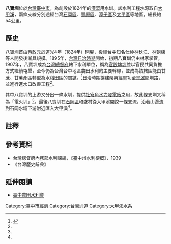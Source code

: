 {{Infobox 台灣圳道
|name      = 八寶圳
|image     = 
|imagename = 
|othername = 
|formalname= 
|belong    = 臺中農田水利會
|founder   = [[林朝棟|林朝棟]]
|area      = {{ROC-TW}}[[臺中市|臺中市]]
|begin     = 1824年
|complete  = 
|origin    = [[大甲溪|大甲溪]]
|length    = 54公里
|measure   = 
|location  =
|altitude  = 
|specialty =
|cost      = 
|website   =
}}
{{distinguish|八堡圳}}
'''八寶圳'''位於[[台灣|台灣]][[臺中市|臺中市]]，為創設於1824年的[[灌溉|灌溉]]用水圳。該水利工程水源取自[[大甲溪|大甲溪]]，兩條支線分別途經台灣[[石岡區|石岡區]]、[[豐原區|豐原區]]、[[潭子區|潭子區]]及[[太平區_(臺中市)|太平區]]等地區，總長約54公里。

== 歷史 ==
八寶圳首由[[蔡政元|蔡政元]]於道光4年（1824年）開鑿，後經台中知名仕紳[[林秋江|林秋江]]、[[林朝棟|林朝棟]]等人開發後漸具規模。1895年，[[台灣日治時期|台灣日治時期]]開始，初期八寶圳仍由林家掌管。1907年，八寶圳成為[[台灣總督府|台灣總督府]]轄下水利單位，稱為[[官設埤圳|官設埤圳]]並以官民共同負擔方式繼續屯墾，至今仍為台灣台中地區農田水利的主要幹線，並成為該轄區能由甘蔗、甘薯產區轉型為水稻田區的關鍵。<ref name="台灣的古圳道">{{cite book|author=王萬邦|title=台灣的古圳道|year=2003年4月|isbn=9572856103 }}</ref>日治時期擴建聚興經軍功至[[旱溪|旱溪]]間圳路，並進行進水口改善工程<ref name="台灣的古圳道"/>。

其中八寶圳的上游又分出一條水圳，提供[[大甲溪發電廠社寮機組|社寮角水力發電廠]]之用，故此條支圳又稱為「電火圳」<ref name="台灣的古圳道"/>。最後八寶圳在[[石岡區|石岡區]]和盛村從大甲溪開挖一條支流，沿著山邊流到[[石岡水壩|石岡水壩]]下游附近匯入[[大甲溪|大甲溪]]<ref name="台灣的古圳道"/>。

== 註釋 ==
{{reflist}}

==參考資料==
*台灣總督府內務部水利課編，《臺中州水利梗概》，1939
*《台灣歷史辭典》
== 延伸閱讀 ==
*[https://web.archive.org/web/20161114144219/http://www.tcia.gov.tw/SubPageZ.aspx?Sno=4&CName=%E5%9F%A4%E5%9C%B3%E7%B0%A1%E5%8F%B2&SubID=21&SubName=%E5%85%AB%E5%AF%B6%E5%9C%B3&MSType=9 臺中農田水利會]

{{臺灣圳道}}
[[Category:臺中市經濟|Category:臺中市經濟]]
[[Category:台灣圳道|Category:台灣圳道]]
[[Category:大甲溪水系|Category:大甲溪水系]]